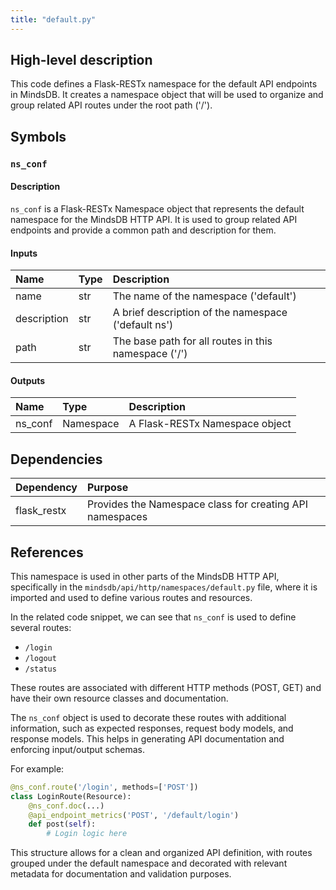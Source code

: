 ```yaml
---
title: "default.py"
---
```


## High-level description
This code defines a Flask-RESTx namespace for the default API endpoints in MindsDB. It creates a namespace object that will be used to organize and group related API routes under the root path ('/').

## Symbols

### `ns_conf`
#### Description
`ns_conf` is a Flask-RESTx Namespace object that represents the default namespace for the MindsDB HTTP API. It is used to group related API endpoints and provide a common path and description for them.

#### Inputs
| Name | Type | Description |
|:-----|:-----|:------------|
| name | str | The name of the namespace ('default') |
| description | str | A brief description of the namespace ('default ns') |
| path | str | The base path for all routes in this namespace ('/') |

#### Outputs
| Name | Type | Description |
|:-----|:-----|:------------|
| ns_conf | Namespace | A Flask-RESTx Namespace object |

## Dependencies
| Dependency | Purpose |
|:-----------|:--------|
| flask_restx | Provides the Namespace class for creating API namespaces |

## References
This namespace is used in other parts of the MindsDB HTTP API, specifically in the `mindsdb/api/http/namespaces/default.py` file, where it is imported and used to define various routes and resources.

In the related code snippet, we can see that `ns_conf` is used to define several routes:
- `/login`
- `/logout`
- `/status`

These routes are associated with different HTTP methods (POST, GET) and have their own resource classes and documentation.

The `ns_conf` object is used to decorate these routes with additional information, such as expected responses, request body models, and response models. This helps in generating API documentation and enforcing input/output schemas.

For example:
```python
@ns_conf.route('/login', methods=['POST'])
class LoginRoute(Resource):
    @ns_conf.doc(...)
    @api_endpoint_metrics('POST', '/default/login')
    def post(self):
        # Login logic here
```

This structure allows for a clean and organized API definition, with routes grouped under the default namespace and decorated with relevant metadata for documentation and validation purposes.